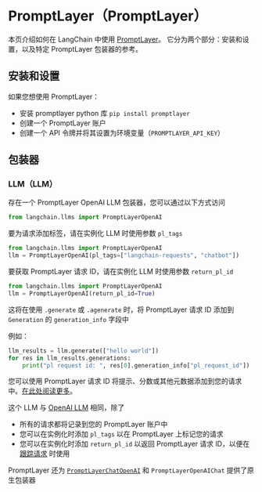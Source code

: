 # PromptLayer（PromptLayer）

本页介绍如何在 LangChain 中使用 [PromptLayer](https://www.promptlayer.com)。
它分为两个部分：安装和设置，以及特定 PromptLayer 包装器的参考。

## 安装和设置

如果您想使用 PromptLayer：
- 安装 promptlayer python 库 `pip install promptlayer`
- 创建一个 PromptLayer 账户
- 创建一个 API 令牌并将其设置为环境变量（`PROMPTLAYER_API_KEY`）

## 包装器

### LLM（LLM）

存在一个 PromptLayer OpenAI LLM 包装器，您可以通过以下方式访问
```python
from langchain.llms import PromptLayerOpenAI
```

要为请求添加标签，请在实例化 LLM 时使用参数 `pl_tags`
```python
from langchain.llms import PromptLayerOpenAI
llm = PromptLayerOpenAI(pl_tags=["langchain-requests", "chatbot"])
```

要获取 PromptLayer 请求 ID，请在实例化 LLM 时使用参数 `return_pl_id`
```python
from langchain.llms import PromptLayerOpenAI
llm = PromptLayerOpenAI(return_pl_id=True)
```
这将在使用 `.generate` 或 `.agenerate` 时，将 PromptLayer 请求 ID 添加到 `Generation` 的 `generation_info` 字段中

例如：
```python
llm_results = llm.generate(["hello world"])
for res in llm_results.generations:
    print("pl request id: ", res[0].generation_info["pl_request_id"])
```
您可以使用 PromptLayer 请求 ID 将提示、分数或其他元数据添加到您的请求中。[在此处阅读更多](https://magniv.notion.site/Track-4deee1b1f7a34c1680d085f82567dab9)。

这个 LLM 与 [OpenAI LLM](./openai.md) 相同，除了
- 所有的请求都将记录到您的 PromptLayer 账户中
- 您可以在实例化时添加 `pl_tags` 以在 PromptLayer 上标记您的请求
- 您可以在实例化时添加 `return_pl_id` 以返回 PromptLayer 请求 ID，以便在 [跟踪请求](https://magniv.notion.site/Track-4deee1b1f7a34c1680d085f82567dab9) 时使用


PromptLayer 还为 [`PromptLayerChatOpenAI`](/docs/modules/model_io/models/chat/integrations/promptlayer_chatopenai.html) 和 `PromptLayerOpenAIChat` 提供了原生包装器
